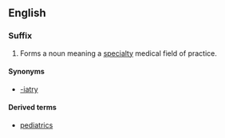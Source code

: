 ==English==

===Suffix===
{{infl|en|suffix|cat=suffixes}}

# Forms a noun meaning a [[specialty]] medical field of practice.

====Synonyms====
*[[-iatry]]

====Derived terms====
*[[pediatrics]]